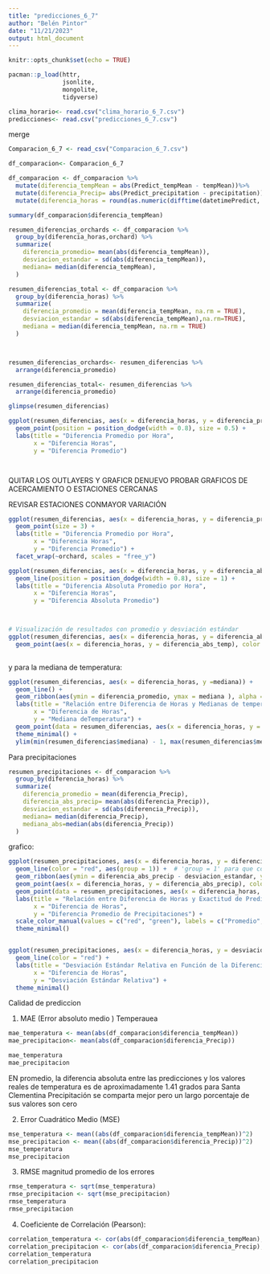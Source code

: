 ```yaml
---
title: "predicciones_6_7"
author: "Belén Pintor"
date: "11/21/2023"
output: html_document
---
```


```r
knitr::opts_chunk$set(echo = TRUE)
```

```r
pacman::p_load(httr,
               jsonlite, 
               mongolite, 
               tidyverse)
```


```r
clima_horario<- read.csv("clima_horario_6_7.csv")
predicciones<- read.csv("predicciones_6_7.csv")
```



merge

```r
Comparacion_6_7 <- read_csv("Comparacion_6_7.csv")
```

```r
df_comparacion<- Comparacion_6_7
```


```r
df_comparacion <- df_comparacion %>%
  mutate(diferencia_tempMean = abs(Predict_tempMean - tempMean))%>%
  mutate(diferencia_Precip= abs(Predict_precipitation - precipitation))%>%
  mutate(diferencia_horas = round(as.numeric(difftime(datetimePredict, datetime, units = "hours")), 0))

```



```r
summary(df_comparacion$diferencia_tempMean)

```



```r
resumen_diferencias_orchards <- df_comparacion %>%
  group_by(diferencia_horas,orchard) %>%
  summarize(
    diferencia_promedio= mean(abs(diferencia_tempMean)),
    desviacion_estandar = sd(abs(diferencia_tempMean)),
    mediana= median(diferencia_tempMean),
  )

resumen_diferencias_total <- df_comparacion %>%
  group_by(diferencia_horas) %>%
  summarize(
    diferencia_promedio = mean(diferencia_tempMean, na.rm = TRUE),
    desviacion_estandar = sd(abs(diferencia_tempMean),na.rm=TRUE),
    mediana = median(diferencia_tempMean, na.rm = TRUE)
  )



resumen_diferencias_orchards<- resumen_diferencias %>%
  arrange(diferencia_promedio)

resumen_diferencias_total<- resumen_diferencias %>%
  arrange(diferencia_promedio)


```


```r
glimpse(resumen_diferencias)
```


```r
ggplot(resumen_diferencias, aes(x = diferencia_horas, y = diferencia_promedio)) +
  geom_point(position = position_dodge(width = 0.8), size = 0.5) +
  labs(title = "Diferencia Promedio por Hora",
       x = "Diferencia Horas",
       y = "Diferencia Promedio")




```

QUITAR LOS OUTLAYERS Y GRAFICR DENUEVO
PROBAR GRAFICOS DE ACERCAMIENTO O ESTACIONES CERCANAS 

REVISAR ESTACIONES CONMAYOR VARIACIÓN 
```r
ggplot(resumen_diferencias, aes(x = diferencia_horas, y = diferencia_promedio, color = orchard)) +
  geom_point(size = 3) +
  labs(title = "Diferencia Promedio por Hora",
       x = "Diferencia Horas",
       y = "Diferencia Promedio") +
  facet_wrap(~orchard, scales = "free_y")

```


```r
ggplot(resumen_diferencias, aes(x = diferencia_horas, y = diferencia_abs_temp, color = orchard)) +
  geom_line(position = position_dodge(width = 0.8), size = 1) +
  labs(title = "Diferencia Absoluta Promedio por Hora",
       x = "Diferencia Horas",
       y = "Diferencia Absoluta Promedio")




```




```r
# Visualización de resultados con promedio y desviación estándar
ggplot(resumen_diferencias, aes(x = diferencia_horas, y = diferencia_abs_temp)) +
  geom_point(aes(x = diferencia_horas, y = diferencia_abs_temp), color = "red", show.legend = TRUE) 
  


```
y para la mediana de temperatura:
```r
ggplot(resumen_diferencias, aes(x = diferencia_horas, y =mediana)) +
  geom_line() +
  geom_ribbon(aes(ymin = diferencia_promedio, ymax = mediana ), alpha = 0.2) +
  labs(title = "Relación entre Diferencia de Horas y Medianas de temperatura",
       x = "Diferencia de Horas",
       y = "Mediana deTemperatura") +
  geom_point(data = resumen_diferencias, aes(x = diferencia_horas, y = mediana), color = "green") +
  theme_minimal() +
  ylim(min(resumen_diferencias$mediana) - 1, max(resumen_diferencias$mediana) + 1)


```

Para precipitaciones

```r
resumen_precipitaciones <- df_comparacion %>%
  group_by(diferencia_horas) %>%
  summarize(
    diferencia_promedio = mean(diferencia_Precip),
    diferencia_abs_precip= mean(abs(diferencia_Precip)),
    desviacion_estandar = sd(abs(diferencia_Precip)),
    mediana= median(diferencia_Precip),
    mediana_abs=median(abs(diferencia_Precip))
  )
```


grafico:

```r
ggplot(resumen_precipitaciones, aes(x = diferencia_horas, y = diferencia_abs_precip)) +
  geom_line(color = "red", aes(group = 1)) +  # 'group = 1' para que conecte todos los puntos en una línea continua
  geom_ribbon(aes(ymin = diferencia_abs_precip - desviacion_estandar, ymax = diferencia_abs_precip + desviacion_estandar), alpha = 0.1, fill = "red") +
  geom_point(aes(x = diferencia_horas, y = diferencia_abs_precip), color = "red", show.legend = TRUE) +
  geom_point(data = resumen_precipitaciones, aes(x = diferencia_horas, y = mediana_abs), color = "green", show.legend = TRUE) +
  labs(title = "Relación entre Diferencia de Horas y Exactitud de Predicciones",
       x = "Diferencia de Horas",
       y = "Diferencia Promedio de Precipitaciones") +
  scale_color_manual(values = c("red", "green"), labels = c("Promedio", "Mediana")) +  # Leyenda de colores
  theme_minimal()


ggplot(resumen_precipitaciones, aes(x = diferencia_horas, y = desviacion_estandar / diferencia_abs_precip)) +
  geom_line(color = "red") +
  labs(title = "Desviación Estándar Relativa en Función de la Diferencia de Horas (Valores Absolutos)",
       x = "Diferencia de Horas",
       y = "Desviación Estándar Relativa") +
  theme_minimal()
```


Calidad de prediccion 

1. MAE (Error absoluto medio )
Temperauea 
```r
mae_temperatura <- mean(abs(df_comparacion$diferencia_tempMean))
mae_precipitacion<- mean(abs(df_comparacion$diferencia_Precip))

mae_temperatura
mae_precipitacion
```
EN promedio, la diferencia absoluta entre las predicciones y los valores reales de temperatura es de aproximadamente 1.41 grados para Santa Clementina
Precipitación se comparta mejor pero un largo porcentaje de sus valores son cero


2. Error Cuadrático Medio (MSE)

```r
mse_temperatura <- mean((abs(df_comparacion$diferencia_tempMean))^2)
mse_precipitacion <- mean((abs(df_comparacion$diferencia_Precip))^2)
mse_temperatura 
mse_precipitacion
```

3. RMSE
magnitud promedio de los errores
```r
rmse_temperatura <- sqrt(mse_temperatura)
rmse_precipitacion <- sqrt(mse_precipitacion)
rmse_temperatura
rmse_precipitacion
```
4. Coeficiente de Correlación (Pearson):

```r
correlation_temperatura <- cor(abs(df_comparacion$diferencia_tempMean), df_comparacion$diferencia_horas)
correlation_precipitacion <- cor(abs(df_comparacion$diferencia_Precip), df_comparacion$diferencia_horas)
correlation_temperatura
correlation_precipitacion


```

